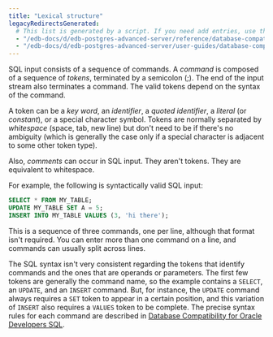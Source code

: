 ```yaml
---
title: "Lexical structure"
legacyRedirectsGenerated:
  # This list is generated by a script. If you need add entries, use the `legacyRedirects` key.
  - "/edb-docs/d/edb-postgres-advanced-server/reference/database-compatibility-for-oracle-developers-reference-guide/9.6/Database_Compatibility_for_Oracle_Developers_Reference_Guide.1.007.html"
  - "/edb-docs/d/edb-postgres-advanced-server/user-guides/database-compatibility-for-oracle-developers-guide/9.5/Database_Compatibility_for_Oracle_Developers_Guide.1.039.html"
---
```


<div id="lexical_structure" class="registered_link"></div>

SQL input consists of a sequence of commands. A *command* is composed of a sequence of *tokens*, terminated by a semicolon (;). The end of the input stream also terminates a command. The valid tokens depend on the syntax of the command.

A token can be a *key word*, an *identifier*, a *quoted identifier*, a *literal* (or *constant*), or a special character symbol. Tokens are normally separated by *whitespace* (space, tab, new line) but don't need to be if there's no ambiguity (which is generally the case only if a special character is adjacent to some other token type).

Also, *comments* can occur in SQL input. They aren't tokens. They are equivalent to whitespace.

For example, the following is syntactically valid SQL input:

```sql
SELECT * FROM MY_TABLE;
UPDATE MY_TABLE SET A = 5;
INSERT INTO MY_TABLE VALUES (3, 'hi there');
```

This is a sequence of three commands, one per line, although that format isn't required. You can enter more than one command on a line, and commands can usually split across lines.

The SQL syntax isn't very consistent regarding the tokens that identify commands and the ones that are operands or parameters. The first few tokens are generally the command name, so the example contains a `SELECT`, an `UPDATE`, and an `INSERT` command. But, for instance, the `UPDATE` command always requires a `SET` token to appear in a certain position, and this variation of `INSERT` also requires a `VALUES` token to be complete. The precise syntax rules for each command are described in [Database Compatibility for Oracle Developers SQL](/epas/latest/epas_compat_sql/).
